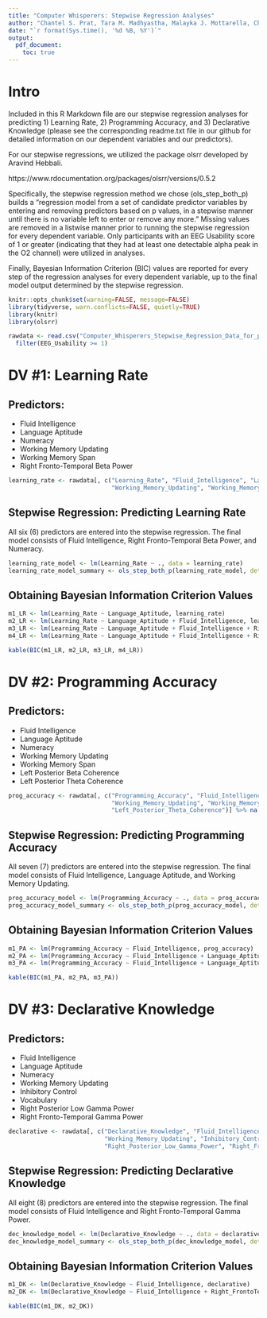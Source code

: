 ---
title: "Computer Whisperers: Stepwise Regression Analyses"
author: "Chantel S. Prat, Tara M. Madhyastha, Malayka J. Mottarella, Chu-Hsuan Kuo"
date: "`r format(Sys.time(), '%d %B, %Y')`"
output: 
  pdf_document:
    toc: true
---

\pagebreak

# Intro

Included in this R Markdown file are our stepwise regression analyses for predicting 1) Learning Rate, 2) Programming Accuracy, and 3) Declarative Knowledge (please see the corresponding readme.txt file in our github for detailed information on our dependent variables and our predictors). 

For our stepwise regressions, we utilized the package olsrr developed by Aravind Hebbali.

https://www.rdocumentation.org/packages/olsrr/versions/0.5.2

Specifically, the stepwise regression method we chose (ols_step_both_p) builds a "regression model from a set of candidate predictor variables by entering and removing predictors based on p values, in a stepwise manner until there is no variable left to enter or remove any more." Missing values are removed in a listwise manner prior to running the stepwise regression for every dependent variable. Only participants with an EEG Usability score of 1 or greater (indicating that they had at least one detectable alpha peak in the O2 channel) were utilized in analyses.

Finally, Bayesian Information Criterion (BIC) values are reported for every step of the regression analyses for every dependent variable, up to the final model output determined by the stepwise regression.

```{r setup, include=FALSE}
knitr::opts_chunk$set(warning=FALSE, message=FALSE)
library(tidyverse, warn.conflicts=FALSE, quietly=TRUE)
library(knitr)
library(olsrr)

rawdata <- read.csv("Computer_Whisperers_Stepwise_Regression_Data_for_pub.csv") %>%
  filter(EEG_Usability >= 1)

```

\pagebreak

# DV #1: Learning Rate

## Predictors:

* Fluid Intelligence
* Language Aptitude
* Numeracy
* Working Memory Updating
* Working Memory Span
* Right Fronto-Temporal Beta Power

```{r, include=FALSE}

learning_rate <- rawdata[, c("Learning_Rate", "Fluid_Intelligence", "Language_Aptitude", "Numeracy", 
                             "Working_Memory_Updating", "Working_Memory_Span", "Right_FrontoTemporal_Beta_Power")] %>% na.omit()

```

## Stepwise Regression: Predicting Learning Rate

All six (6) predictors are entered into the stepwise regression. The final model consists of Fluid Intelligence, Right Fronto-Temporal Beta Power, and Numeracy.

```{r, echo=FALSE}

learning_rate_model <- lm(Learning_Rate ~ ., data = learning_rate)
learning_rate_model_summary <- ols_step_both_p(learning_rate_model, details = T)

```

## Obtaining Bayesian Information Criterion Values

```{r, echo=FALSE}

m1_LR <- lm(Learning_Rate ~ Language_Aptitude, learning_rate)
m2_LR <- lm(Learning_Rate ~ Language_Aptitude + Fluid_Intelligence, learning_rate)
m3_LR <- lm(Learning_Rate ~ Language_Aptitude + Fluid_Intelligence + Right_FrontoTemporal_Beta_Power, learning_rate)
m4_LR <- lm(Learning_Rate ~ Language_Aptitude + Fluid_Intelligence + Right_FrontoTemporal_Beta_Power + Numeracy, learning_rate)

kable(BIC(m1_LR, m2_LR, m3_LR, m4_LR))

```

\pagebreak

# DV #2: Programming Accuracy

## Predictors:

* Fluid Intelligence
* Language Aptitude
* Numeracy 
* Working Memory Updating 
* Working Memory Span
* Left Posterior Beta Coherence
* Left Posterior Theta Coherence

```{r, include=FALSE}

prog_accuracy <- rawdata[, c("Programming_Accuracy", "Fluid_Intelligence", "Language_Aptitude", "Numeracy",
                             "Working_Memory_Updating", "Working_Memory_Span", "Left_Posterior_Beta_Coherence",
                             "Left_Posterior_Theta_Coherence")] %>% na.omit()

```

## Stepwise Regression: Predicting Programming Accuracy

All seven (7) predictors are entered into the stepwise regression. The final model consists of Fluid Intelligence, Language Aptitude, and Working Memory Updating.

```{r, echo=FALSE}

prog_accuracy_model <- lm(Programming_Accuracy ~ ., data = prog_accuracy)
prog_accuracy_model_summary <- ols_step_both_p(prog_accuracy_model, details = T)

```

## Obtaining Bayesian Information Criterion Values

```{r, echo=FALSE}

m1_PA <- lm(Programming_Accuracy ~ Fluid_Intelligence, prog_accuracy)
m2_PA <- lm(Programming_Accuracy ~ Fluid_Intelligence + Language_Aptitude, prog_accuracy)
m3_PA <- lm(Programming_Accuracy ~ Fluid_Intelligence + Language_Aptitude + Working_Memory_Updating, prog_accuracy)

kable(BIC(m1_PA, m2_PA, m3_PA))

```

\pagebreak

# DV #3: Declarative Knowledge

## Predictors:

* Fluid Intelligence 
* Language Aptitude 
* Numeracy
* Working Memory Updating 
* Inhibitory Control 
* Vocabulary 
* Right Posterior Low Gamma Power
* Right Fronto-Temporal Gamma Power

```{r, include=FALSE}

declarative <- rawdata[, c("Declarative_Knowledge", "Fluid_Intelligence", "Language_Aptitude", "Numeracy",
                           "Working_Memory_Updating", "Inhibitory_Control", "Vocabulary", 
                           "Right_Posterior_Low_Gamma_Power", "Right_FrontoTemporal_Low_Gamma_Power")] %>% na.omit()

```

## Stepwise Regression: Predicting Declarative Knowledge

All eight (8) predictors are entered into the stepwise regression. The final model consists of Fluid Intelligence and Right Fronto-Temporal Gamma Power.

```{r, echo=FALSE}

dec_knowledge_model <- lm(Declarative_Knowledge ~ ., data = declarative)
dec_knowledge_model_summary <- ols_step_both_p(dec_knowledge_model, details = T)

```

## Obtaining Bayesian Information Criterion Values

```{r, echo=FALSE}

m1_DK <- lm(Declarative_Knowledge ~ Fluid_Intelligence, declarative)
m2_DK <- lm(Declarative_Knowledge ~ Fluid_Intelligence + Right_FrontoTemporal_Low_Gamma_Power, declarative)

kable(BIC(m1_DK, m2_DK))

```
